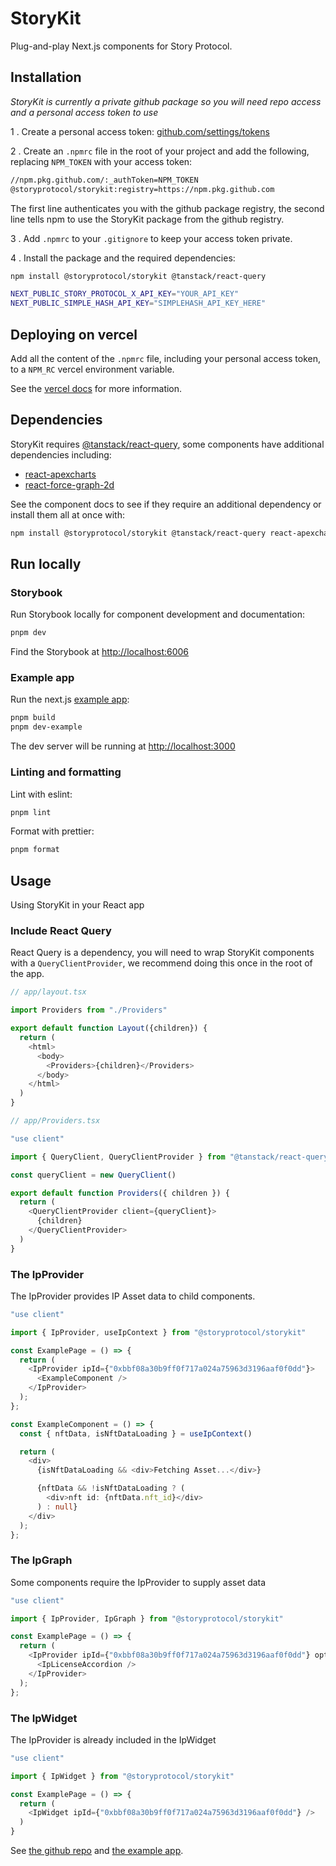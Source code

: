 
<Meta title="Introduction" />

# StoryKit

Plug-and-play Next.js components for Story Protocol.

## Installation

_StoryKit is currently a private github package so you will need repo access and a personal access token to use_

1 . Create a personal access token: [github.com/settings/tokens](https://github.com/settings/tokens)

2 . Create an `.npmrc` file in the root of your project and add the following, replacing `NPM_TOKEN` with your access token:

```bash
//npm.pkg.github.com/:_authToken=NPM_TOKEN
@storyprotocol/storykit:registry=https://npm.pkg.github.com
```

The first line authenticates you with the github package registry, the second line tells npm to use the StoryKit package from the github registry.

3 . Add `.npmrc` to your `.gitignore` to keep your access token private.

4 . Install the package and the required dependencies:

```bash
npm install @storyprotocol/storykit @tanstack/react-query
```

```bash
NEXT_PUBLIC_STORY_PROTOCOL_X_API_KEY="YOUR_API_KEY"
NEXT_PUBLIC_SIMPLE_HASH_API_KEY="SIMPLEHASH_API_KEY_HERE"
```

## Deploying on vercel

Add all the content of the `.npmrc` file, including your personal access token, to a `NPM_RC` vercel environment variable.

See the [vercel docs](https://vercel.com/guides/using-private-dependencies-with-vercel) for more information.

## Dependencies

StoryKit requires [@tanstack/react-query](https://tanstack.com/query/latest), some components have additional dependencies including:

- [react-apexcharts](https://www.npmjs.com/package/react-apexcharts)
- [react-force-graph-2d](https://www.npmjs.com/package/react-force-graph-2d)

See the component docs to see if they require an additional dependency or install them all at once with:

```bash
npm install @storyprotocol/storykit @tanstack/react-query react-apexcharts react-force-graph-2d
```

## Run locally

### Storybook

Run Storybook locally for component development and documentation:

```bash
pnpm dev
```

Find the Storybook at [http://localhost:6006](http://localhost:6006)

### Example app

Run the next.js [example app](../examples/next-app/):

```bash
pnpm build
pnpm dev-example
```

The dev server will be running at [http://localhost:3000](http://localhost:3000)

### Linting and formatting

Lint with eslint:

```bash
pnpm lint
```

Format with prettier:

```bash
pnpm format
```

## Usage

Using StoryKit in your React app

### Include React Query

React Query is a dependency, you will need to wrap StoryKit components with a `QueryClientProvider`, we recommend doing this once in the root of the app.

```typescript
// app/layout.tsx

import Providers from "./Providers"

export default function Layout({children}) {
  return (
    <html>
      <body>
        <Providers>{children}</Providers>
      </body>
    </html>
  )
}
```

```typescript
// app/Providers.tsx

"use client"

import { QueryClient, QueryClientProvider } from "@tanstack/react-query"

const queryClient = new QueryClient()

export default function Providers({ children }) {
  return (
    <QueryClientProvider client={queryClient}>
      {children}
    </QueryClientProvider>
  )
}

```

### The IpProvider

The IpProvider provides IP Asset data to child components.

```typescript
"use client"

import { IpProvider, useIpContext } from "@storyprotocol/storykit"

const ExamplePage = () => {
  return (
    <IpProvider ipId={"0xbbf08a30b9ff0f717a024a75963d3196aaf0f0dd"}>
      <ExampleComponent />
    </IpProvider>
  );
};

const ExampleComponent = () => {
  const { nftData, isNftDataLoading } = useIpContext()

  return (
    <div>
      {isNftDataLoading && <div>Fetching Asset...</div>}

      {nftData && !isNftDataLoading ? (
        <div>nft id: {nftData.nft_id}</div>
      ) : null}
    </div>
  );
};
```

### The IpGraph

Some components require the IpProvider to supply asset data

```typescript
"use client"

import { IpProvider, IpGraph } from "@storyprotocol/storykit"

const ExamplePage = () => {
  return (
    <IpProvider ipId={"0xbbf08a30b9ff0f717a024a75963d3196aaf0f0dd"} options={{ licenseTermsData: true }}>
      <IpLicenseAccordion />
    </IpProvider>
  );
};
```

### The IpWidget

The IpProvider is already included in the IpWidget

```typescript
"use client"

import { IpWidget } from "@storyprotocol/storykit"

const ExamplePage = () => {
  return (
    <IpWidget ipId={"0xbbf08a30b9ff0f717a024a75963d3196aaf0f0dd"} />
  )
}

```

See [the github repo](https://github.com/storyprotocol/storykit) and [the example app](https://github.com/storyprotocol/storykit/tree/main/examples/next-app).
